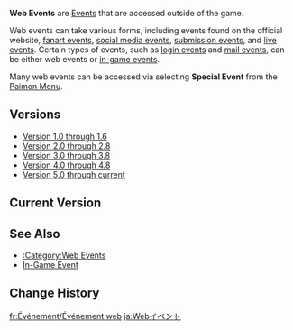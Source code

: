 {{HistoryTabs|Web Event|class=custom-tabs-default}}
{{Terminology Infobox
|image = 
|type  = Event Types
}}
'''Web Events''' are [[Events]] that are accessed outside of the game.

Web events can take various forms, including events found on the official website, [[Fanart Event|fanart events]], [[Social Media Event|social media events]], [[Submission Event|submission events]], and [[:Category:Live Events|live events]]. Certain types of events, such as [[Login Event|login events]] and [[Mail Events|mail events]], can be either web events or [[In-Game Event|in-game events]].

Many web events can be accessed via selecting {{Icon|Special Event}} '''Special Event''' from the [[Paimon Menu]].

==Versions==
* [[Web Event/Version 1|Version 1.0 through 1.6]]
* [[Web Event/Version 2|Version 2.0 through 2.8]]
* [[Web Event/Version 3|Version 3.0 through 3.8]]
* [[Web Event/Version 4|Version 4.0 through 4.8]]
* [[Web Event/Version 5|Version 5.0 through current]]

==Current Version==
{{Events by Category Table
|Web Events&Released in {{CurrentVersion}}
|noresultsfooter=No Web Events have been released in [[{{CurrentVersion}}]] yet.
|resultsheader='''%PAGES%''' Web Events have been released for [[{{CurrentVersion}}]]:\n
|oneresultheader='''%PAGES%''' Web Event has been released for [[{{CurrentVersion}}]]:\n
}}

==See Also==
* [[:Category:Web Events]]
* [[In-Game Event]]

==Change History==
{{Change History|1.0}}

[[fr:Événement/Événement web]]
[[ja:Webイベント]]